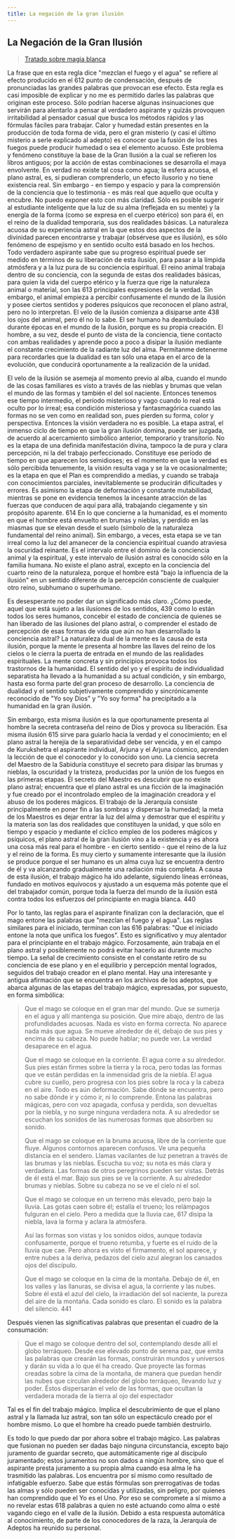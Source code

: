 ```yaml
---
title: La negación de la gran ilusión
---
```


## La Negación de la Gran Ilusión

> [Tratado sobre magia blanca](/tratado-sobre-magia-blanca/regla-15#la-negación-de-la-gran-ilusión)

La frase que en esta regla dice "mezclan el fuego y el agua" se refiere al efecto producido en el <Pin lang="en">612</Pin> punto de condensación, después de pronunciadas las grandes palabras que provocan ese efecto. Esta regla es casi imposible de explicar y no me es permitido darles las palabras que originan este proceso. Sólo podrían hacerse algunas insinuaciones que servirán para alentarlo a pensar al verdadero aspirante y quizás provoquen irritabilidad al pensador casual que busca los métodos rápidos y las fórmulas fáciles para trabajar. Calor y humedad están presentes en la producción de toda forma de vida, pero el gran misterio (y casi el último misterio a serle explicado al adepto) es conocer que la fusión de los tres fuegos puede producir humedad o sea el elemento acuoso. Este problema y fenómeno constituye la base de la Gran Ilusión a la cual se refieren los libros antiguos; por la acción de estas combinaciones se desarrolla el maya envolvente. En verdad no existe tal cosa como agua; la esfera acuosa, el plano astral, es, si pudieran comprenderlo, un efecto ilusorio y no tiene existencia real. Sin embargo - en tiempo y espacio y para la comprensión de la conciencia que lo testimonia - es más real que aquello que oculta y encubre. No puedo exponer esto con más claridad. Sólo es posible sugerir al estudiante inteligente que la luz de su alma (reflejada en su mente) y la energía de la forma (como se expresa en el cuerpo etérico) son para él, en el reino de la dualidad temporaria, sus dos realidades básicas. La naturaleza acuosa de su experiencia astral en la que estos dos aspectos de la divinidad parecen encontrarse y trabajar (obsérvese que es ilusión), es sólo fenómeno de espejismo y en sentido oculto está basado en los hechos. Todo verdadero aspirante sabe que su progreso espiritual puede ser medido en términos de su liberación de esta ilusión, para pasar a la límpida atmósfera y a la luz pura de su conciencia espiritual. El reino animal trabaja dentro de su conciencia, con la segunda de estas dos realidades básicas, para quien la vida del cuerpo etérico y la fuerza que rige la naturaleza animal o material, son las <Pin lang="en">613</Pin> principales expresiones de la verdad. Sin embargo, el animal empieza a percibir confusamente el mundo de la ilusión y posee ciertos sentidos y poderes psíquicos que reconocen el plano astral, pero no lo interpretan. El velo de la ilusión comienza a disiparse ante <Pin lang="es">438</Pin> los ojos del animal, pero él no lo sabe. El ser humano ha deambulado durante épocas en el mundo de la ilusión, porque es su propia creación. El hombre, a su vez, desde el punto de vista de la conciencia, tiene contacto con ambas realidades y aprende poco a poco a disipar la ilusión mediante el constante crecimiento de la radiante luz del alma. Permítanme detenerme para recordarles que la dualidad es tan sólo una etapa en el arco de la evolución, que conducirá oportunamente a la realización de la unidad.

El velo de la ilusión se asemeja al momento previo al alba, cuando el mundo de las cosas familiares es visto a través de las nieblas y brumas que velan el mundo de las formas y también el del sol naciente. Entonces tenemos ese tiempo intermedio, el período misterioso y vago cuando lo real está oculto por lo irreal; esa condición misteriosa y fantasmagórica cuando las formas no se ven como en realidad son, pues pierden su forma, color y perspectiva. Entonces la visión verdadera no es posible. La etapa astral, el inmenso ciclo de tiempo en que la gran ilusión domina, puede ser juzgada, de acuerdo al acercamiento simbólico anterior, temporario y transitorio. No es la etapa de una definida manifestación divina, tampoco la de pura y clara percepción, ni la del trabajo perfeccionado. Constituye ese período de tiempo en que aparecen los semidioses; es el momento en que la verdad es sólo percibida tenuemente, la visión resulta vaga y se la ve ocasionalmente; es la etapa en que el Plan es comprendido a medias, y cuando se trabaja con conocimientos parciales, inevitablemente se producirán dificultades y errores. Es asimismo la etapa de deformación y constante mutabilidad, mientras se pone en evidencia tenemos la incesante atracción de las fuerzas que conducen de aquí para allá, trabajando ciegamente y sin propósito aparente. <Pin lang="en">614</Pin> En lo que concierne a la humanidad, es el momento en que el hombre está envuelto en brumas y nieblas, y perdido en las miasmas que se elevan desde el suelo (símbolo de la naturaleza fundamental del reino animal). Sin embargo, a veces, esta etapa se ve tan irreal como la luz del amanecer de la conciencia espiritual cuando atraviesa la oscuridad reinante. Es el intervalo entre el dominio de la conciencia animal y la espiritual, y este intervalo de ilusión astral es conocido sólo en la familia humana. No existe el plano astral, excepto en la conciencia del cuarto reino de la naturaleza, porque el hombre está "bajo la influencia de la ilusión" en un sentido diferente de la percepción consciente de cualquier otro reino, subhumano o superhumano.

Es desesperante no poder dar un significado más claro. ¿Cómo puede, aquel que está sujeto a las ilusiones de los sentidos, <Pin lang="es">439</Pin> como lo están todos los seres humanos, concebir el estado de conciencia de quienes se han liberado de las ilusiones del plano astral, o comprender el estado de percepción de esas formas de vida que aún no han desarrollado la conciencia astral? La naturaleza dual de la mente es la causa de esta ilusión, porque la mente le presenta al hombre las llaves del reino de los cielos o le cierra la puerta de entrada en el mundo de las realidades espirituales. La mente concreta y sin principios provoca todos los trastornos de la humanidad. El sentido del yo y el espíritu de individualidad separatista ha llevado a la humanidad a su actual condición, y sin embargo, hasta eso forma parte del gran proceso de desarrollo. La conciencia de dualidad y el sentido subjetivamente comprendido y sincrónicamente reconocido de "Yo soy Dios" y "Yo soy forma" ha precipitado a la humanidad en la gran ilusión.

Sin embargo, esta misma ilusión es la que oportunamente presenta al hombre la secreta contraseña del reino de Dios y provoca su liberación. Esa misma ilusión <Pin lang="en">615</Pin> sirve para guiarlo hacia la verdad y el conocimiento; en el plano astral la herejía de la separatividad debe ser vencida, y en el campo de Kurukshetra el aspirante individual, Arjuna y el Arjuna cósmico, aprenden la lección de que el conocedor y lo conocido son uno. La ciencia secreta del Maestro de la Sabiduría constituye el secreto para disipar las brumas y nieblas, la oscuridad y la tristeza, producidas por la unión de los fuegos en las primeras etapas. El secreto del Maestro es descubrir que no existe plano astral; encuentra que el plano astral es una ficción de la imaginación y fue creado por el incontrolado empleo de la imaginación creadora y el abuso de los poderes mágicos. El trabajo de la Jerarquía consiste principalmente en poner fin a las sombras y dispersar la humedad; la meta de los Maestros es dejar entrar la luz del alma y demostrar que el espíritu y la materia son las dos realidades que constituyen la unidad, y que sólo en tiempo y espacio y mediante el cíclico empleo de los poderes mágicos y psíquicos, el plano astral de la gran ilusión vino a la existencia y es ahora una cosa más real para el hombre - en cierto sentido - que el reino de la luz y el reino de la forma. Es muy cierto y sumamente interesante que la ilusión se produce porque el ser humano es un alma cuya luz se encuentra dentro de él y va alcanzando gradualmente una radiación más completa. A causa de esta ilusión, el trabajo mágico ha ido adelante, siguiendo líneas erróneas, fundado en motivos equívocos y ajustado a un esquema más potente que el del trabajador común, porque toda la fuerza del mundo de la ilusión está contra todos los esfuerzos del principiante en magia blanca. <Pin lang="es">440</Pin>

Por lo tanto, las reglas para el aspirante finalizan con la declaración, que el mago entone las palabras que "mezclan el fuego y el agua". Las reglas similares para el iniciado, terminan con las <Pin lang="en">616</Pin> palabras: "Que el iniciado entone la nota que unifica los fuegos". Esto es significativo y muy alentador para el principiante en el trabajo mágico. Forzosamente, aún trabaja en el plano astral y posiblemente no podrá evitar hacerlo así durante mucho tiempo. La señal de crecimiento consiste en el constante retiro de su conciencia de ese plano y en el equilibrio y percepción mental logrados, seguidos del trabajo creador en el plano mental. Hay una interesante y antigua afirmación que se encuentra en los archivos de los adeptos, que abarca algunas de las etapas del trabajo mágico, expresadas, por supuesto, en forma simbólica:

> Que el mago se coloque en el gran mar del mundo. Que se sumerja en el agua y allí mantenga su posición. Que mire abajo, dentro de las profundidades acuosas. Nada es visto en forma correcta. No aparece nada más que agua. Se mueve alrededor de él, debajo de sus pies y encima de su cabeza. No puede hablar; no puede ver. La verdad desaparece en el agua.
>
> Que el mago se coloque en la corriente. El agua corre a su alrededor. Sus pies están firmes sobre la tierra y la roca, pero todas las formas que ve están perdidas en la inmensidad gris de la niebla. El agua cubre su cuello, pero progresa con los pies sobre la roca y la cabeza en el aire. Todo es aún deformación. Sabe dónde se encuentra, pero no sabe dónde ir y cómo ir, ni lo comprende. Entona las palabras mágicas, pero con voz apagada, confusa y perdida, son devueltas por la niebla, y no surge ninguna verdadera nota. A su alrededor se escuchan los sonidos de las numerosas formas que absorben su sonido.
>
> Que el mago se coloque en la bruma acuosa, libre de la corriente que fluye. Algunos contornos aparecen confusos. Ve una pequeña distancia en el sendero. Llamas vacilantes de luz penetran a través de las brumas y las nieblas. Escucha su voz; su nota es más clara y verdadera. Las formas de otros peregrinos pueden ser vistas. Detrás de él está el mar. Bajo sus pies se ve la corriente. A su alrededor brumas y nieblas. Sobre su cabeza no se ve el cielo ni el sol.
>
> Que el mago se coloque en un terreno más elevado, pero bajo la lluvia. Las gotas caen sobre él; estalla el trueno; los relámpagos fulguran en el cielo. Pero a medida que la lluvia cae, <Pin lang="en">617</Pin> disipa la niebla, lava la forma y aclara la atmósfera.
>
> Así las formas son vistas y los sonidos oídos, aunque todavía confusamente, porque el trueno retumba, y fuerte es el ruido de la lluvia que cae. Pero ahora es visto el firmamento, el sol aparece, y entre nubes a la deriva, pedazos del cielo azul alegran los cansados ojos del discípulo.
>
> Que el mago se coloque en la cima de la montaña. Debajo de él, en los valles y las llanuras, se divisa el agua, la corriente y las nubes. Sobre él está el azul del cielo, la irradiación del sol naciente, la pureza del aire de la montaña. Cada sonido es claro. El sonido es la palabra del silencio. <Pin lang="es">441</Pin>

Después vienen las significativas palabras que presentan el cuadro de la consumación:

> Que el mago se coloque dentro del sol, contemplando desde allí el globo terráqueo. Desde ese elevado punto de serena paz, que emita las palabras que crearán las formas, construirán mundos y universos y darán su vida a lo que él ha creado. Que proyecte las formas creadas sobre la cima de la montaña, de manera que puedan hendir las nubes que circulan alrededor del globo terráqueo, llevando luz y poder. Éstos dispersarán el velo de las formas, que ocultan la verdadera morada de la tierra al ojo del espectador

Tal es el fin del trabajo mágico. Implica el descubrimiento de que el plano astral y la llamada luz astral, son tan sólo un espectáculo creado por el hombre mismo. Lo que el hombre ha creado puede también destruirlo.

Es todo lo que puedo dar por ahora sobre el trabajo mágico. Las palabras que fusionan no pueden ser dadas bajo ninguna circunstancia, excepto bajo juramento de guardar secreto, que automáticamente rige al discípulo juramentado; estos juramentos no son dados a ningún hombre, sino que el aspirante presta juramento a su propia alma cuando esa alma le ha trasmitido las palabras. Los encuentra por sí mismo como resultado de infatigable esfuerzo. Sabe que estás fórmulas son prerrogativas de todas las almas y sólo pueden ser conocidas y utilizadas, sin peligro, por quienes han comprendido que el Yo es el Uno. Por eso se compromete a sí mismo a no revelar estas <Pin lang="en">618</Pin> palabras a quien no esté actuando como alma o esté vagando ciego en el valle de la ilusión. Debido a esta respuesta automática al conocimiento, de parte de los conocedores de la raza, la Jerarquía de Adeptos ha reunido su personal.
